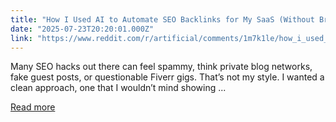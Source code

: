 ```yaml
---
title: "How I Used AI to Automate SEO Backlinks for My SaaS (Without Breaking Google’s Rules)"
date: "2025-07-23T20:20:01.000Z"
link: "https://www.reddit.com/r/artificial/comments/1m7k1le/how_i_used_ai_to_automate_seo_backlinks_for_my/"
---
```


Many SEO hacks out there can feel spammy, think private blog networks, fake guest posts, or questionable Fiverr gigs. That’s not my style.
 I wanted a clean approach, one that I wouldn’t mind showing ...

[Read more](https://www.reddit.com/r/artificial/comments/1m7k1le/how_i_used_ai_to_automate_seo_backlinks_for_my/)
